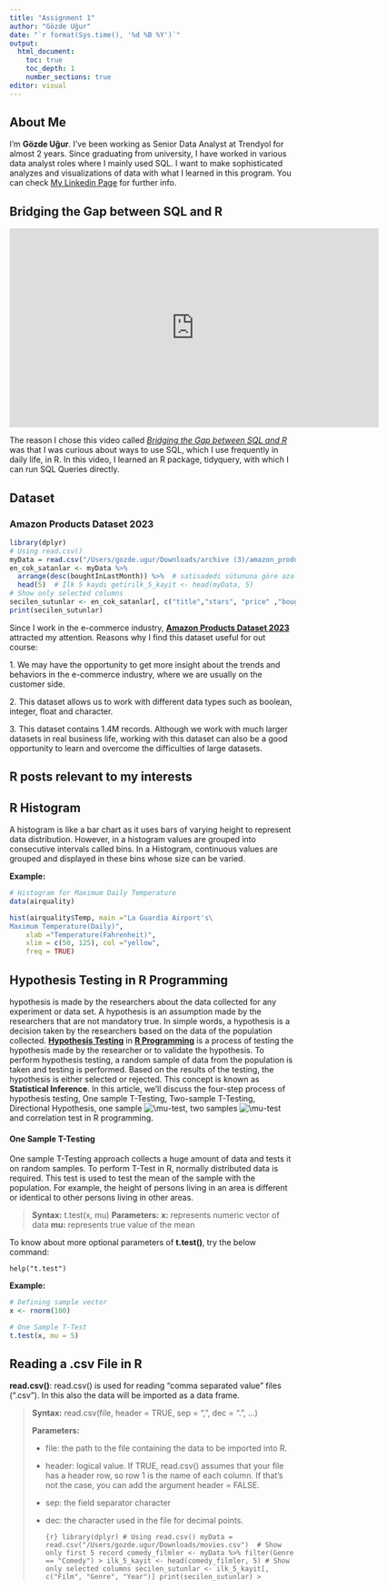 ```yaml
---
title: "Assignment 1"
author: "Gözde Uğur"
date: "`r format(Sys.time(), '%d %B %Y')`"
output: 
  html_document:
    toc: true
    toc_depth: 1
    number_sections: true
editor: visual
---
```


## About Me

I'm **Gözde Uğur**. I've been working as Senior Data Analyst at Trendyol for almost 2 years. Since graduating from university, I have worked in various data analyst roles where I mainly used SQL. I want to make sophisticated analyzes and visualizations of data with what I learned in this program. You can check [My Linkedin Page](https://www.linkedin.com/in/gozde-ugur-000/) for further info.

## Bridging the Gap between SQL and R

::: {style="text-align: center;"}
<iframe width="650" height="350" src="https://www.youtube.com/embed/JwP5KdWSgqE" frameborder="0" allowfullscreen style="display: inline-block;">

</iframe>
:::

The reason I chose this video called [*Bridging the Gap between SQL and R*](https://www.youtube.com/watch?v=JwP5KdWSgqE&list=PL9HYL-VRX0oTOK4cpbCbRk15K2roEgzVW&t=1094s) was that I was curious about ways to use SQL, which I use frequently in daily life, in R. In this video, I learned an R package, tidyquery, with which I can run SQL Queries directly.

## Dataset

### Amazon Products Dataset 2023

```r
library(dplyr)
# Using read.csv()
myData = read.csv("/Users/gozde.ugur/Downloads/archive (3)/amazon_products.csv") 
en_cok_satanlar <- myData %>% 
  arrange(desc(boughtInLastMonth)) %>%  # satisadedi sütununa göre azalan sırada sırala
  head(5)  # İlk 5 kaydı getirilk_5_kayit <- head(myData, 5)
# Show only selected columns
secilen_sutunlar <- en_cok_satanlar[, c("title","stars", "price" ,"boughtInLastMonth")]
print(secilen_sutunlar)

```

Since I work in the e-commerce industry, [**Amazon Products Dataset 2023**](https://www.kaggle.com/datasets/asaniczka/amazon-products-dataset-2023-1-4m-products) attracted my attention. Reasons why I find this dataset useful for out course:

1\. We may have the opportunity to get more insight about the trends and behaviors in the e-commerce industry, where we are usually on the customer side.

2\. This dataset allows us to work with different data types such as boolean, integer, float and character.

3\. This dataset contains 1.4M records. Although we work with much larger datasets in real business life, working with this dataset can also be a good opportunity to learn and overcome the difficulties of large datasets.

## R posts relevant to my interests

## R Histogram

A histogram is like a bar chart as it uses bars of varying height to represent data distribution. However, in a histogram values are grouped into consecutive intervals called bins. In a Histogram, continuous values are grouped and displayed in these bins whose size can be varied.

**Example:** 

```r
# Histogram for Maximum Daily Temperature 
data(airquality) 

hist(airquality$Temp, main ="La Guardia Airport's\ 
Maximum Temperature(Daily)", 
	xlab ="Temperature(Fahrenheit)", 
	xlim = c(50, 125), col ="yellow", 
	freq = TRUE) 


```

## Hypothesis Testing in R Programming

hypothesis is made by the researchers about the data collected for any experiment or data set. A hypothesis is an assumption made by the researchers that are not mandatory true. In simple words, a hypothesis is a decision taken by the researchers based on the data of the population collected. [**Hypothesis Testing**](https://www.geeksforgeeks.org/understanding-hypothesis-testing/) in [**R Programming**](https://www.geeksforgeeks.org/introduction-to-r-programming-language/) is a process of testing the hypothesis made by the researcher or to validate the hypothesis. To perform hypothesis testing, a random sample of data from the population is taken and testing is performed. Based on the results of the testing, the hypothesis is either selected or rejected. This concept is known as **Statistical Inference**. In this article, we'll discuss the four-step process of hypothesis testing, One sample T-Testing, Two-sample T-Testing, Directional Hypothesis, one sample ![\\mu](https://www.geeksforgeeks.org/wp-content/ql-cache/quicklatex.com-be5d4c2c19a6cdf008a0e995c1d7a684_l3.svg "Rendered by QuickLaTeX.com"){alt="\\mu "}-test, two samples ![\\mu](https://www.geeksforgeeks.org/wp-content/ql-cache/quicklatex.com-be5d4c2c19a6cdf008a0e995c1d7a684_l3.svg "Rendered by QuickLaTeX.com"){alt="\\mu "}-test and correlation test in R programming.

#### One Sample T-Testing

One sample T-Testing approach collects a huge amount of data and tests it on random samples. To perform T-Test in R, normally distributed data is required. This test is used to test the mean of the sample with the population. For example, the height of persons living in an area is different or identical to other persons living in other areas.

> **Syntax:** t.test(x, mu) **Parameters:** **x:** represents numeric vector of data **mu:** represents true value of the mean

To know about more optional parameters of **t.test()**, try the below command:

```         
help("t.test")
```

**Example:** 

```r
# Defining sample vector
x <- rnorm(100)

# One Sample T-Test
t.test(x, mu = 5)

```

## Reading a .csv File in R

**read.csv()**: read.csv() is used for reading "comma separated value" files (".csv"). In this also the data will be imported as a data frame.

> **Syntax:** read.csv(file, header = TRUE, sep = ",", dec = ".", ...)
>
> **Parameters:**
>
> -   file: the path to the file containing the data to be imported into R.
>
> -   header: logical value. If TRUE, read.csv() assumes that your file has a header row, so row 1 is the name of each column. If that's not the case, you can add the argument header = FALSE.
>
> -   sep: the field separator character
>
> -   dec: the character used in the file for decimal points.
>
>     ```{r}
>     library(dplyr)
>     # Using read.csv()
>     myData = read.csv("/Users/gozde.ugur/Downloads/movies.csv") 
>     # Show only first 5 record
>     comedy_filmler <- myData %>% filter(Genre == "Comedy")
>     >
>     ilk_5_kayit <- head(comedy_filmler, 5)
>     # Show only selected columns
>     secilen_sutunlar <- ilk_5_kayit[, c("Film", "Genre", "Year")]
>     print(secilen_sutunlar)
>     >
>     ```
